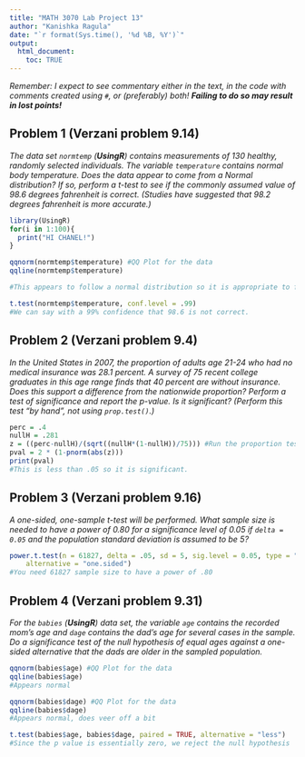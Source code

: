 ```yaml
---
title: "MATH 3070 Lab Project 13"
author: "Kanishka Ragula"
date: "`r format(Sys.time(), '%d %B, %Y')`"
output:
  html_document:
    toc: TRUE
---
```


*Remember: I expect to see commentary either in the text, in the code with comments created using `#`, or (preferably) both! **Failing to do so may result in lost points!***

## Problem 1 (Verzani problem 9.14)
*The data set `normtemp` (**UsingR**) contains measurements of 130 healthy, randomly selected individuals. The variable `temperature` contains normal body temperature. Does the data appear to come from a Normal distribution? If so, perform a $t$-test to see if the commonly assumed value of 98.6 degrees fahrenheit is correct. (Studies have suggested that 98.2 degrees fahrenheit is more accurate.)*

```r
library(UsingR)
for(i in 1:100){
  print("HI CHANEL!")
}

qqnorm(normtemp$temperature) #QQ Plot for the data
qqline(normtemp$temperature)

#This appears to follow a normal distribution so it is appropriate to follow a t-test.

t.test(normtemp$temperature, conf.level = .99)
#We can say with a 99% confidence that 98.6 is not correct.


```

## Problem 2 (Verzani problem 9.4)
*In the United States in 2007, the proportion of adults age 21-24 who had no medical insurance was 28.1 percent. A survey of 75 recent college graduates in this age range finds that 40 percent are without insurance. Does this support a difference from the nationwide proportion? Perform a test of significance and report the p-value. Is it significant? (Perform this test "by hand", not using `prop.test()`.)*

```r

perc = .4
nullH = .281
z = ((perc-nullH)/(sqrt((nullH*(1-nullH))/75))) #Run the proportion test
pval = 2 * (1-pnorm(abs(z)))
print(pval)
#This is less than .05 so it is significant.
```

## Problem 3 (Verzani problem 9.16)
*A one-sided, one-sample $t$-test will be performed. What sample size is needed to have a power of 0.80 for a significance level of 0.05 if `delta = 0.05` and the population standard deviation is assumed to be 5?*

```r

power.t.test(n = 61827, delta = .05, sd = 5, sig.level = 0.05, type = "paired", 
    alternative = "one.sided")
#You need 61827 sample size to have a power of .80


```

## Problem 4 (Verzani problem 9.31)
*For the `babies` (**UsingR**) data set, the variable `age` contains the recorded mom's age and `dage` contains the dad's age for several cases in the sample. Do a significance test of the null hypothesis of equal ages against a one-sided alternative that the dads are older in the sampled population.*

```r

qqnorm(babies$age) #QQ Plot for the data
qqline(babies$age)
#Appears normal

qqnorm(babies$dage) #QQ Plot for the data
qqline(babies$dage)
#Appears normal, does veer off a bit

t.test(babies$age, babies$dage, paired = TRUE, alternative = "less")
#Since the p value is essentially zero, we reject the null hypothesis

```
